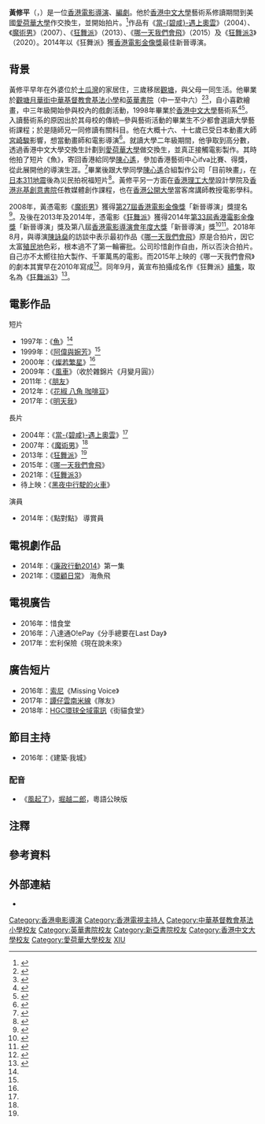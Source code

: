 {{藝人
|姓名 = 黃修平
|類型 = 導演
|語言 = [[粵語|粵語]]、[[英语|英语]]、[[普通話|普通話]]
|圖片 = 
|圖片尺寸 = 
|圖片簡介 = 
|本名 = 
|英文名 = Adam Wong
|羅馬拼音 = Wong Sau Ping
|別名 = 
|國籍 = {{CNHK}}
|籍貫 = 
|出生日期 = {{Birth_date_and_age|1975|8|12}}
|出生地點 = {{HKG-1959}}
|出道地點 = {{HKG-1959}}
|職業 = 導演、演員、編劇、監製
|教育程度 = [[香港中文大學|香港中文大學]]藝術系學士
|母校 = [[中華基督教會基法小學（油塘）|中華基督教會基法小學]]<br>[[英華書院|英華書院]]
|出道日期 = 1997年
|活躍年代 = 1997年至今
|hongkongfilmawards = '''新晉導演'''<br>2014《[[狂舞派|狂舞派]]》
|award={{awards|name=第八屆[[香港電影導演會年度大獎|香港電影導演會年度大獎]]|award=新晉導演 |year=2014年}}
|imdb = 1940999
|簽名 = [[File:Adam_Wong_Sau_Ping's_autograph.png|180px]] 
}}

'''黃修平'''（{{lang-en|Adam Wong Sau Ping}}，{{bd|1975年|8月12日}}）是一位[[香港|香港]][[電影導演|電影導演]]、[[編劇|編劇]]。他於[[香港中文大學|香港中文大學]]藝術系修讀期間到美國[[愛荷華大學|愛荷華大學]]作交換生，並開始拍片。<ref name=":0">{{Cite web|title=香港電影導演大全 1979-2013 黃修平 WONG Sau Ping Adam|url=http://www.hkfilmdirectors.com/1979-2013/director.php?n=%E9%BB%83%E4%BF%AE%E5%B9%B3|access-date=2022-04-13|work=www.hkfilmdirectors.com|publisher=[[香港電影導演會|香港電影導演會]]}}</ref>作品有《[[當碧咸遇上奧雲|當-{碧咸}-遇上奧雲]]》（2004）、《[[魔術男|魔術男]]》（2007）、《[[狂舞派|狂舞派]]》（2013）、《[[哪一天我們會飛|哪一天我們會飛]]》（2015）及《[[狂舞派3|狂舞派3]]》（2020）。2014年以《狂舞派》獲[[香港電影金像獎|香港電影金像獎]]最佳新晉導演。

== 背景 ==
黃修平早年在外婆位於[[土瓜灣|土瓜灣]]的家居住{{noteTag|name=守下留情|關於黃修平成長地和早年與校園生活的資料出自香港電台第一台廣播節目《守下留情》於2021年2月22日播出的訪問。}}，三歲移居[[觀塘|觀塘]]，與父母一同生活{{noteTag|name=守下留情}}。他畢業於[[觀塘|觀塘]][[月華街|月華街]][[中華基督教會基法小學（油塘）|中華基督教會基法小學]]和[[英華書院|英華書院]]（中一至中六）<ref>{{cite web |url=https://service.elchk.org.hk/flipbook/Belief/Belief-43/e-book43/pages/Belief-43.pdf |title=《信念》 |last= |first= |date=2017-07 |website= |publisher=基督教香港信義會社會服務部 |access-date=2021-02-23 |quote=}}</ref><ref>{{cite web |url=https://www.mpweekly.com/culture/%E8%8B%B1%E8%8F%AF-%E5%90%8D%E6%A0%A1-%E5%BE%90%E7%B7%A3-88779 |title=黃修平：因美術老師走上迂迴電影路 |last= |first= |date=2018-12-16 |website= |publisher=明周 |access-date=2021-02-23 |quote= |archive-date=2020-11-02 |archive-url=https://web.archive.org/web/20201102164457/https://www.mpweekly.com/culture/%e8%8b%b1%e8%8f%af-%e5%90%8d%e6%a0%a1-%e5%be%90%e7%b7%a3-88779 |dead-url=no }}</ref>，自小喜歡繪畫{{noteTag|name=守下留情}}，中三年級開始參與校內的戲劇活動{{noteTag|name=守下留情}}，1998年畢業於[[香港中文大學|香港中文大學]]藝術系<ref>{{cite web |url=http://www.alumni.cuhk.edu.hk/magazine/201306/pdf/CUAM_201306_36-42.pdf |title=校友近況 |last= |first= |date=2013-06 |website= |publisher=香港中文大學 |access-date=2021-02-23 |quote= |archive-date=2019-09-23 |archive-url=https://web.archive.org/web/20190923082240/http://www.alumni.cuhk.edu.hk/magazine/201306/pdf/CUAM_201306_36-42.pdf |dead-url=no }}</ref><ref>{{cite web|url=http://www.hkheadline.com/arts/arts_content.asp?contid=152041&srctype=g|author=林影|title=黃修平 舞出我天地|accessdate=2013-09-11|publisher=頭條日報|archive-date=2013-09-27|archive-url=https://web.archive.org/web/20130927185135/http://www.hkheadline.com/arts/arts_content.asp?contid=152041&srctype=g|dead-url=no}}</ref>。入讀藝術系的原因出於其母校的傳統─參與藝術活動的畢業生不少都會選讀大學藝術課程；於是隨師兄一同修讀有關科目{{noteTag|name=守下留情}}。他在大概十六、十七歲已受日本動畫大師[[宮崎駿|宮崎駿]]影響，想當動畫師和電影導演<ref>{{cite web|url=http://hk.apple.nextmedia.com/news/art/20130911/18418685|date=2013-09-11|title=宮崎駿光榮引退 港創意工業高危|publisher=[[蘋果日報_(香港)|蘋果日報 (香港)]]|access-date=2021-02-23|archive-date=2017-09-20|archive-url=https://web.archive.org/web/20170920114507/http://hk.apple.nextmedia.com/news/art/20130911/18418685|dead-url=no}}</ref>。就讀大學二年級期間，他爭取到高分數，透過香港中文大學交換生計劃到[[愛荷華大學|愛荷華大學]]做交換生，並真正接觸電影製作。其時他拍了短片《魚》，寄回香港給同學[[陳心遙|陳心遙]]，參加香港藝術中心ifva比賽、得獎，從此展開他的導演生涯。<ref>{{cite web|url=http://www.hkaaa.org.hk/?a=group&id=art_news&display_date=2013-08-23&doc_id=4434|title=【專訪】導演黃修平 不只說夢想 《狂舞派》掀熱血熱潮|date=2013-08-23|publisher=信報|access-date=2021-02-23|archive-date=2019-06-09|archive-url=https://web.archive.org/web/20190609124258/http://www.hkaaa.org.hk/?a=group&id=art_news&display_date=2013-08-23&doc_id=4434|dead-url=no}}</ref>畢業後跟大學同學[[陳心遙|陳心遙]]合組製作公司「目前映畫」，在[[日本311地震|日本311地震]]後為災民拍祝福短片<ref>{{cite web|url=http://hk.news.yahoo.com/blogs/audreytanya/%E7%86%B1%E8%A1%80%E9%BB%83%E4%BF%AE%E5%B9%B3-061823675.html|title=熱血黃修平|author=陳淑莊|date=2013-08-21|publisher=星島日報|access-date=2021-02-23|archive-date=2019-04-07|archive-url=https://web.archive.org/web/20190407030628/https://hk.news.yahoo.com/blogs/audreytanya/%E7%86%B1%E8%A1%80%E9%BB%83%E4%BF%AE%E5%B9%B3-061823675.html|dead-url=no}}</ref>。黃修平另一方面在[[香港理工大學|香港理工大學]]設計學院及[[香港兆基創意書院|香港兆基創意書院]]任教媒體創作課程，也在[[香港公開大學|香港公開大學]]當客席講師教授電影學科。

2008年，黃憑電影《[[魔術男|魔術男]]》獲得[[第27屆香港電影金像獎|第27屆香港電影金像獎]]「新晉導演」獎提名<ref>{{cite web |url=http://www.hkfaa.com/winnerlist27.html |title=第27屆香港電影金像獎提名及得獎名單 |last= |first= |date=2008 |website= |publisher=香港電影金獎像董事局 |access-date=2021-02-23 |quote= |archive-date=2019-12-24 |archive-url=https://web.archive.org/web/20191224081250/http://hkfaa.com/winnerlist27.html |dead-url=no }}</ref>。及後在2013年及2014年，憑電影《[[狂舞派|狂舞派]]》獲得2014年[[第33屆香港電影金像獎|第33屆香港電影金像獎]]「新晉導演」獎及第八屆[[香港電影導演會年度大獎|香港電影導演會年度大獎]]「新晉導演」獎<ref>{{cite web |url=http://www.hkfaa.com/winnerlist33.html |title=第33屆香港電影金像獎提名及得獎名單 |last= |first= |date=2014 |website= |publisher=香港電影金獎像董事局 |access-date=2021-02-23 |quote= |archive-date=2016-09-22 |archive-url=https://web.archive.org/web/20160922203617/http://www.hkfaa.com/winnerlist33.html |dead-url=no }}</ref><ref>{{cite web |url=https://www.ln.edu.hk/cht/lingnan-touch/87/interview-artist-in-residence-adam-wong-shows-how-his-film-directing-career-takes-off |title=金像獎導演黃修平分享導演之旅 |last= |first= |date=2019-04 |website= |publisher=香港嶺南大學 |access-date=2021-02-23 |quote=}}</ref>。2018年8月，與導演[[陳詠燊|陳詠燊]]的訪談中表示最初作品《[[哪一天我們會飛|哪一天我們會飛]]》原是合拍片，因它太富[[殖民地|殖民地]]色彩，根本過不了第一輪審批。公司珍惜創作自由，所以否決合拍片。自己亦不太嚮往拍大製作、千軍萬馬的電影。而2015年上映的《哪一天我們會飛》的劇本其實早在2010年寫成<ref>{{cite journal |url=https://bkb.mpweekly.com/文化/20180808-80129 |title=【導演有冒號：#2】陳詠燊 x 黃修平 新世代做slash拍電影 守護本土味不盲撐港產片 |journal=明周 |date=2018-08-08 |language=zh-hant |access-date=2018-08-08}}{{Dead link|date=2019-12 |bot=InternetArchiveBot |fix-attempted=yes }}</ref>。同年9月，黃宣布拍攝成名作《狂舞派》[[續集|續集]]，取名為《[[狂舞派3|狂舞派3]]》<ref>{{cite web |url=https://www.mings-fashion.com/%E7%8B%82%E8%88%9E%E6%B4%BE-%E9%BB%83%E4%BF%AE%E5%B9%B3-%E9%A1%8F%E5%8D%93%E9%9D%88-210770/ |title=黃修平與他的狂舞派們 |last= |first= |date=2018-10-01 |website= |publisher=MINGS |access-date=2021-02-23 |quote= |archive-date=2021-02-04 |archive-url=https://web.archive.org/web/20210204201644/https://www.mings-fashion.com/%E7%8B%82%E8%88%9E%E6%B4%BE-%E9%BB%83%E4%BF%AE%E5%B9%B3-%E9%A1%8F%E5%8D%93%E9%9D%88-210770/ |dead-url=no }}</ref>。

== 電影作品 ==
;短片
*1997年：《[[魚_(短片)|魚]]》<ref name=":0" />
*1999年：《[[阿偉與婉芳|阿偉與婉芳]]》<ref name=":0" />
*2000年：《[[燦若繁星|燦若繁星]]》<ref name=":0" />
*2009年：《[[風車_(短片)|風車]]》（收於雜錦片《月變月圓》）
*2011年：《[[朋友_(短片)|朋友]]》
*2012年：《[[花椒_八角_咖啡豆|花椒 八角 咖啡豆]]》
*2017年：《[[明天我|明天我]]》

;長片
*2004年：《[[當碧咸遇上奧雲|當-{碧咸}-遇上奧雲]]》<ref name=":0" />
*2007年：《[[魔術男|魔術男]]》<ref name=":0" />
*2013年：《[[狂舞派|狂舞派]]》<ref name=":0" />
*2015年：《[[哪一天我們會飛|哪一天我們會飛]]》
*2021年：《[[狂舞派3|狂舞派3]]》 
*待上映：《[[黑夜中行駛的火車|黑夜中行駛的火車]]》

;演員
*2014年：《點對點》 導賞員

== 電視劇作品 ==
*2014年：《[[廉政行動2014|廉政行動2014]]》第一集
*2021年：《[[環顧日常|環顧日常]]》 海魚飛

==電視廣告==
*2016年：惜食堂
*2016年：八達通O!ePay《分手總要在Last Day》
*2017年：宏利保險《現在說未來》

==廣告短片==
*2016年：[[索尼|索尼]]《Missing Voice》
*2017年：[[譚仔雲南米線|譚仔雲南米線]]《隊友》
*2018年：[[HGC環球全域電訊|HGC環球全域電訊]]《街貓食堂》

== 節目主持 ==
*2016年：《建築‧我城》

=== 配音 ===
* 《[[起風了|風起了]]》，[[堀越二郎|堀越二郎]]，粵語公映版

==注釋==
{{noteFoot}}

== 參考資料 ==
{{reflist|2}}

== 外部連結 ==
*{{hkmdb name|15713}}

{{香港電影金像獎新晉導演|第33屆}}
{{香港電影導演會年度大獎新晉導演獎}}
{{福岡國際電影節觀眾大獎}}
{{DEFAULTSORT:HUANG}}

[[Category:香港电影導演|Category:香港电影導演]]
[[Category:香港電視主持人|Category:香港電視主持人]]
[[Category:中華基督教會基法小學校友|Category:中華基督教會基法小學校友]]
[[Category:英華書院校友|Category:英華書院校友]]
[[Category:新亞書院校友|Category:新亞書院校友]]
[[Category:香港中文大學校友|Category:香港中文大學校友]]
[[Category:愛荷華大學校友|Category:愛荷華大學校友]]
[[Category:黄姓|XIU]]